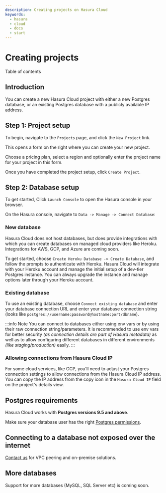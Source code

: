 ```yaml
---
description: Creating projects on Hasura Cloud
keywords:
  - hasura
  - cloud
  - docs
  - start
---
```



# Creating projects

<CustomTOCListHead>Table of contents</CustomTOCListHead>
<TOCInline toc={toc} />

## Introduction

You can create a new Hasura Cloud project with either a new Postgres database, or an existing Postgres database with a publicly available IP address.

## Step 1: Project setup

To begin, navigate to the `Projects` page, and click the `New Project` link.

<Thumbnail
  src="/img/graphql/cloud/projects/create-new-project.png"
  alt="create new project button"
  width="400px"
/>

This opens a form on the right where you can create your new project.

Choose a pricing plan, select a region and optionally enter the project name for your project in this form.

<Thumbnail
  src="/img/graphql/cloud/projects/project-setup.png"
  alt="project setup"
  width="1100px"
/>

Once you have completed the project setup, click `Create Project`.

## Step 2: Database setup

To get started, Click `Launch Console` to open the Hasura console in your browser.

<Thumbnail
  src="/img/graphql/cloud/getting-started/details-launch-console.png"
  alt="database setup with new database"
  width="900px"
/>

On the Hasura console, navigate to `Data -> Manage -> Connect Database`:

### New database

Hasura Cloud does not host databases, but does provide integrations with which you can create databases on managed cloud providers like Heroku. Integrations for AWS, GCP, and Azure are coming soon.

To get started, choose `Create Heroku Database -> Create Database`, and follow the prompts to authenticate with Heroku. Hasura Cloud will integrate with your Heroku account and manage the initial setup of a dev-tier Postgres instance. You can always upgrade the instance and manage options later through your Heroku account.

<Thumbnail
  src="/img/graphql/cloud/projects/project-new-database-setup.png"
  alt="database setup with new database"
  width="700px"
/>

### Existing database

To use an existing database, choose `Connect existing database` and enter your database connection URL and enter your database connection string (looks like `postgres://username:password@hostname:port/dbname`).

<Thumbnail
  src="/img/graphql/cloud/getting-started/connect-db.png"
  alt="database setup with existing database"
  width="700px"
/>

:::info Note You can connect to databases either using env vars or by using their raw connection string/parameters. It is recommended to use env vars for better security _(as connection details are part of Hasura metadata)_ as well as to allow configuring different databases in different environments _(like staging/production)_ easily. :::

### Allowing connections from Hasura Cloud IP

For some cloud services, like GCP, you'll need to adjust your Postgres connection settings to allow connections from the Hasura Cloud IP address. You can copy the IP address from the copy icon in the `Hasura Cloud IP` field on the project's details view.

<Thumbnail
  src="/img/graphql/cloud/projects/hasura-cloud-ip.png"
  alt="Hasura Cloud IP field"
  width="1000px"
/>

<Thumbnail
  src="/img/graphql/cloud/projects/gcp-postgres-authorized-network.png"
  alt="whitelist Hasura instance IP in Postgres settings"
  width="727px"
/>

## Postgres requirements

Hasura Cloud works with **Postgres versions 9.5 and above**.

Make sure your database user has the right [Postgres permissions](/graphql/cloud/getting-started/postgres-permissions.mdx).

## Connecting to a database not exposed over the internet

[Contact us](https://hasura.io/contact-us/) for VPC peering and on-premise solutions.

## More databases

Support for more databases (MySQL, SQL Server etc) is coming soon.
